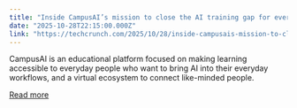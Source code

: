 ```yaml
---
title: "Inside CampusAI’s mission to close the AI training gap for everyday workers — check it out at TechCrunch Disrupt 2025"
date: "2025-10-28T22:15:00.000Z"
link: "https://techcrunch.com/2025/10/28/inside-campusais-mission-to-close-the-ai-training-gap-for-everyday-workers-check-it-out-at-techcrunch-disrupt-2025/"
---
```


CampusAI is an educational platform focused on making learning accessible to everyday people who want to bring AI into their everyday workflows, and a virtual ecosystem to connect like-minded people. 

[Read more](https://techcrunch.com/2025/10/28/inside-campusais-mission-to-close-the-ai-training-gap-for-everyday-workers-check-it-out-at-techcrunch-disrupt-2025/)
